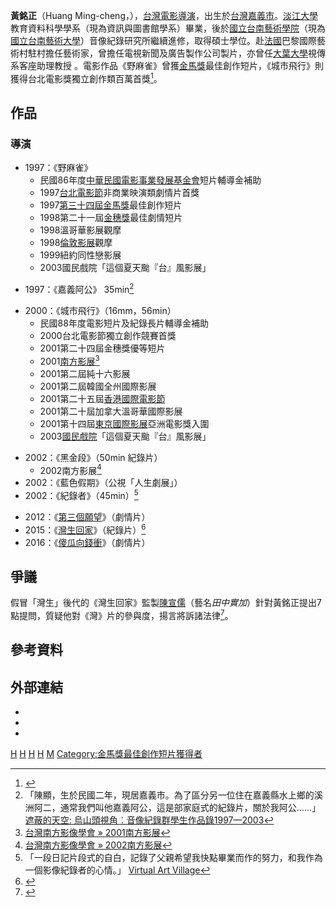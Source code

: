 {{藝人
|姓名 = 黃銘正
|類型 = 導演
|圖片 =<!--建議使用自由版權圖像-->
|圖片尺寸 =
|圖片簡介 =
|羅馬拼音 = Huang Ming-cheng
|英文名 =
|暱稱 =
|其他藝名 = 
|國籍 = {{ROC}}
|民族 =
|籍貫 =
|出生日期 = {{birth year and age|1970}}
|出生地點 = {{TWN}}[[嘉義市|嘉義市]]
|逝世日期 =
|逝世地點 =
|職業 = 導演
|語言 =
|教育程度 = [[淡江大學|淡江大學]]教育資料科學學系（現為資訊與圖書館學系）學士<br>[[國立台南藝術學院|國立台南藝術學院]]音像紀錄研究所碩士
|宗教信仰 =
|配偶 =
|兒女 =
|父母 =
|出道地點 = {{TWN}}
|出道作 =
|出道日期 = {{start date and age|1997}}
|代表作 = 
|活躍年代 = 
|經紀公司 = 
|網站 =
|相關團體 = 
|獎項 =
|IMDb = 0399026
}}

'''黃銘正'''（Huang Ming-cheng，{{bd|1970年||}}），[[台灣電影|台灣電影]][[導演|導演]]，出生於[[台灣|台灣]][[嘉義市|嘉義市]]。[[淡江大學|淡江大學]]教育資料科學學系（現為資訊與圖書館學系）畢業，後於[[國立台南藝術學院|國立台南藝術學院]]（現為[[國立台南藝術大學|國立台南藝術大學]]）音像紀錄研究所繼續進修，取得碩士學位。赴[[法國|法國]]巴黎國際藝術村駐村擔任藝術家，曾擔任電視新聞及廣告製作公司製片，亦曾任[[大葉大學|大葉大學]]視傳系客座助理教授 。電影作品《野麻雀》曾獲[[金馬獎|金馬獎]]最佳創作短片，《城市飛行》則獲得台北電影獎獨立創作類百萬首獎<ref>{{Cite web |url=http://www.taiwancinema.com/ct_12500_39 |title=電影工作者 - 黃銘正 |access-date=2013-10-12 |archive-url=https://web.archive.org/web/20131015123056/http://www.taiwancinema.com/ct_12500_39 |archive-date=2013-10-15 |dead-url=yes }}</ref>。

==作品==
===導演===
*1997：《野麻雀》
**民國86年度[[中華民國電影事業發展基金會|中華民國電影事業發展基金會]]短片輔導金補助
**1997[[台北電影節|台北電影節]]非商業映演類劇情片首獎
**1997[[第34屆金馬獎|第三十四屆金馬獎]]最佳創作短片
**1998第二十一屆[[金穗獎|金穗獎]]最佳劇情短片
**1998溫哥華影展觀摩
**1998[[倫敦影展|倫敦影展]]觀摩
**1999紐約同性戀影展
**2003國民戲院「這個夏天颱『台』風影展」

*1997：《嘉義阿公》 35min<ref>「陳顯，生於民國二年，現居嘉義市。為了區分另一位住在嘉義縣水上鄉的溪洲阿二，通常我們叫他嘉義阿公，這是部家庭式的紀錄片，關於我阿公……」 [http://blog.yam.com/scott66/article/6592387 遮蔽的天空: 烏山頭視角︰音像紀錄群學生作品錄1997—2003]</ref>

*2000：《城市飛行》（16mm，56min）
**民國88年度電影短片及紀錄長片輔導金補助
**2000台北電影節獨立創作競賽首獎
**2001第二十四屆金穗獎優等短片
**2001[[南方影展|南方影展]]<ref>[http://www.south.org.tw/?page_id=246 台灣南方影像學會 » 2001南方影展]</ref>
**2001第二屆純十六影展
**2001第二屆韓國全州國際影展
**2001第二十五屆[[香港國際電影節|香港國際電影節]]
**2001第二十屆加拿大溫哥華國際影展
**2001第十四屆[[東京國際影展|東京國際影展]]亞洲電影獎入圍
**2003[[國民戲院|國民戲院]]「這個夏天颱『台』風影展」

*2002：《黑金段》（50min 紀錄片）
**2002南方影展<ref>[http://www.south.org.tw/?page_id=248 台灣南方影像學會 » 2002南方影展]</ref>
*2002：《藍色假期》（公視「人生劇展」） 
*2002：《紀錄者》（45min）<ref>「一段日記片段式的自白，記錄了父親希望我快點畢業而作的努力，和我作為一個影像紀錄者的心情。」 [http://art.tnnua.edu.tw/sisim/article/filmlist/wusantou.asp Virtual Art Village]</ref>
	
*2012：《[[第三個願望|第三個願望]]》（劇情片）
*2015：《[[灣生回家|灣生回家]]》（紀錄片）<ref>{{cite web|url=http://www.appledaily.com.tw/realtimenews/article/new/20150911/689337/|language=zh-tw|title=女作家賣房拍片　「灣生」圓夢撒洋蔥|publisher=蘋果日報|date=2015-09-11|accessdate=}}</ref>
*2016：《[[傻瓜向錢衝|傻瓜向錢衝]]》（劇情片）

== 爭議 ==
假冒「灣生」後代的《灣生回家》監製[[陳宣儒|陳宣儒]]（藝名''田中實加''）針對黃銘正提出7點提問，質疑他對《灣》片的參與度，揚言將訴諸法律<ref>{{cite web|url=http://ent.ltn.com.tw/news/breakingnews/1936172|language=zh-tw|title=（獨家）田中實加淪藝名 陳宣儒嗆告《灣生》導演|publisher=自由時報|date=2017-01-03|accessdate=|archive-date=2017-01-04|archive-url=https://web.archive.org/web/20170104070855/http://ent.ltn.com.tw/news/breakingnews/1936172|dead-url=no}}</ref>。

== 參考資料 ==
{{reflist}}

==外部連結==
* {{imdb name|0399026}}{{en}}
*{{hkmdb name|57493}}
* {{Mtime people|1176651}}

{{大阪亞洲電影節觀客賞}}
[[Category:臺灣紀錄片導演|H]]
[[Category:淡江大學校友|H]]
[[Category:國立臺南藝術大學校友|H]]
[[Category:嘉義市人|H]]
[[Category:黄姓|M]]
[[Category:金馬獎最佳創作短片獲得者|Category:金馬獎最佳創作短片獲得者]]